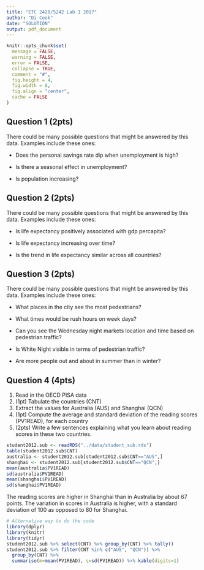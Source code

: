 ```yaml
---
title: "ETC 2420/5242 Lab 1 2017"
author: "Di Cook"
date: "SOLUTION"
output: pdf_document
---
```


```r
knitr::opts_chunk$set(
  message = FALSE,
  warning = FALSE,
  error = FALSE, 
  collapse = TRUE,
  comment = "#",
  fig.height = 4,
  fig.width = 8,
  fig.align = "center",
  cache = FALSE
)
```


## Question 1 (2pts)

There could be many possible questions that might be answered by this data. Examples include these ones:

- Does the personal savings rate dip when unemployment is high?

- Is there a seasonal effect in unemployment?

- Is population increasing?

## Question 2 (2pts)

There could be many possible questions that might be answered by this data. Examples include these ones:

- Is life expectancy positively associated with gdp percapita?

- Is life expectancy increasing over time?

- Is the trend in life expectancy similar across all countries?

## Question 3 (2pts)

There could be many possible questions that might be answered by this data. Examples include these ones:

- What places in the city see the most pedestrians?

- What times would be rush hours on week days?

- Can you see the Wednesday night markets location and time based on pedestrian traffic?

- Is White Night visible in terms of pedestrian traffic?

- Are more people out and about in summer than in winter?


## Question 4 (4pts)

1. Read in the OECD PISA data
2. (1pt) Tabulate the countries (CNT)
3. Extract the values for Australia (AUS) and Shanghai (QCN)
4. (1pt) Compute the average and standard deviation of the reading scores (PV1READ), for each country
5. (2pts) Write a few sentences explaining what you learn about reading scores in these two countries.

```r
student2012.sub <- readRDS("../data/student_sub.rds") 
table(student2012.sub$CNT)
australia <- student2012.sub[student2012.sub$CNT=="AUS",]
shanghai <- student2012.sub[student2012.sub$CNT=="QCN",]
mean(australia$PV1READ)
sd(australia$PV1READ)
mean(shanghai$PV1READ)
sd(shanghai$PV1READ)
```

The reading scores are higher in Shanghai than in Australia by about 67 points. The variation in scores in Australia is higher, with a standard deviation of 100 as opposed to 80 for Shanghai.

```r
# Alternative way to do the code
library(dplyr)
library(knitr)
library(tidyr)
student2012.sub %>% select(CNT) %>% group_by(CNT) %>% tally() 
student2012.sub %>% filter(CNT %in% c("AUS", "QCN")) %>%
  group_by(CNT) %>%
  summarise(m=mean(PV1READ), s=sd(PV1READ)) %>% kable(digits=1)
```
